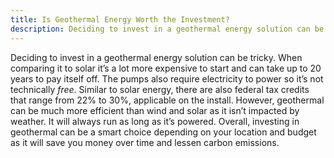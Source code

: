 ```yaml
---
title: Is Geothermal Energy Worth the Investment?
description: Deciding to invest in a geothermal energy solution can be tricky
---
```


Deciding to invest in a geothermal energy solution can be tricky.
When comparing it to solar it’s a lot more expensive to start and can take up to 20 years to pay itself off.
The pumps also require electricity to power so it’s not technically _free_.
Similar to solar energy, there are also federal tax credits that range from 22% to 30%, applicable on the install.
However, geothermal can be much more efficient than wind and solar as it isn’t impacted by weather.
It will always run as long as it’s powered.
Overall, investing in geothermal can be a smart choice depending on your location and budget as it will save you money over time and lessen carbon emissions.

